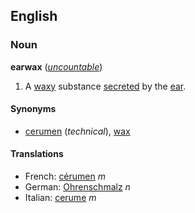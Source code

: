 ==English==
===Noun===
'''earwax''' (''[[uncountable]]'')

#A [[waxy]] substance [[secrete]]d by the [[ear]].

====Synonyms====
*[[cerumen]] (''technical''), [[wax]]

====Translations====
*French: [[cérumen]] ''m''
*German: [[Ohrenschmalz]] ''n''
*Italian: [[cerume]] ''m''